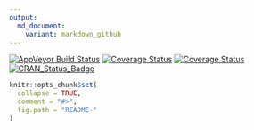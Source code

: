```yaml
---
output:
  md_document:
    variant: markdown_github
---
```


[![AppVeyor Build Status](https://ci.appveyor.com/api/projects/status/github/<USERNAME>/<REPO>?branch=master&svg=true)](https://ci.appveyor.com/project/<USERNAME>/<REPO>)
[![Coverage Status](https://img.shields.io/codecov/c/github/<USERNAME>/<REPO>/master.svg)](https://codecov.io/github/<USERNAME>/<REPO>?branch=master)
[![Coverage Status](https://img.shields.io/codecov/c/github/<USERNAME>/<REPO>/master.svg)](https://codecov.io/github/<USERNAME>/<REPO>?branch=master)
[![CRAN_Status_Badge](http://www.r-pkg.org/badges/version/fbmaterials)](http://cran.r-project.org/package=fbmaterials)
```r
knitr::opts_chunk$set(
  collapse = TRUE,
  comment = "#>",
  fig.path = "README-"
)
```
